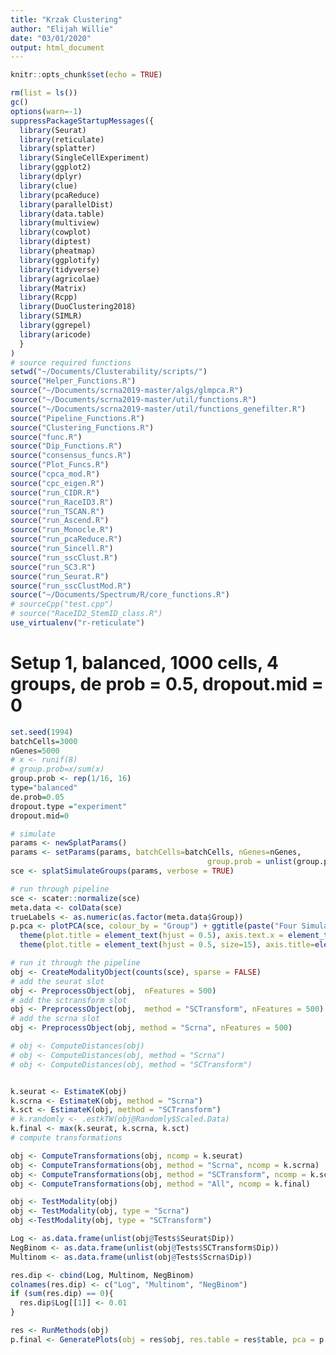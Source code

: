 ```yaml
---
title: "Krzak Clustering"
author: "Elijah Willie"
date: "03/01/2020"
output: html_document
---
```


```r
knitr::opts_chunk$set(echo = TRUE)
```


```r
rm(list = ls())
gc()
options(warn=-1)
suppressPackageStartupMessages({
  library(Seurat)
  library(reticulate)
  library(splatter)
  library(SingleCellExperiment)
  library(ggplot2)
  library(dplyr)
  library(clue)
  library(pcaReduce)
  library(parallelDist)
  library(data.table)
  library(multiview)
  library(cowplot)
  library(diptest)
  library(pheatmap)
  library(ggplotify)
  library(tidyverse)
  library(agricolae)
  library(Matrix)
  library(Rcpp)
  library(DuoClustering2018)
  library(SIMLR)
  library(ggrepel)
  library(aricode)
  }
)
# source required functions
setwd("~/Documents/Clusterability/scripts/")
source("Helper_Functions.R")
source("~/Documents/scrna2019-master/algs/glmpca.R")
source("~/Documents/scrna2019-master/util/functions.R")
source("~/Documents/scrna2019-master/util/functions_genefilter.R")
source("Pipeline_Functions.R")
source("Clustering_Functions.R")
source("func.R")
source("Dip_Functions.R")
source("consensus_funcs.R")
source("Plot_Funcs.R")
source("cpca_mod.R")
source("cpc_eigen.R")
source("run_CIDR.R")
source("run_RaceID3.R")
source("run_TSCAN.R")
source("run_Ascend.R")
source("run_Monocle.R")
source("run_pcaReduce.R")
source("run_Sincell.R")
source("run_sscClust.R")
source("run_SC3.R")
source("run_Seurat.R")
source("run_sscClustMod.R")
source("~/Documents/Spectrum/R/core_functions.R")
# sourceCpp("test.cpp")
# source("RaceID2_StemID_class.R")
use_virtualenv("r-reticulate")
```


# Setup 1, balanced, 1000 cells, 4 groups, de prob = 0.5, dropout.mid = 0
```r
set.seed(1994)
batchCells=3000
nGenes=5000
# x <- runif(8)
# group.prob=x/sum(x)
group.prob <- rep(1/16, 16)
type="balanced"
de.prob=0.05
dropout.type ="experiment"
dropout.mid=0

# simulate 
params <- newSplatParams()
params <- setParams(params, batchCells=batchCells, nGenes=nGenes, 
                                            group.prob = unlist(group.prob), de.prob=de.prob, dropout.type=dropout.type, seed=1994)
sce <- splatSimulateGroups(params, verbose = TRUE)

# run through pipeline    
sce <- scater::normalize(sce)
meta.data <- colData(sce)
trueLabels <- as.numeric(as.factor(meta.data$Group))
p.pca <- plotPCA(sce, colour_by = "Group") + ggtitle(paste("Four Simulated Clusters")) + 
  theme(plot.title = element_text(hjust = 0.5), axis.text.x = element_text(angle = 90)) +  theme_grey() + 
  theme(plot.title = element_text(hjust = 0.5, size=15), axis.title=element_text(size=14))

# run it through the pipeline
obj <- CreateModalityObject(counts(sce), sparse = FALSE)
# add the seurat slot
obj <- PreprocessObject(obj,  nFeatures = 500)
# add the sctransform slot
obj <- PreprocessObject(obj,  method = "SCTransform", nFeatures = 500)
# add the scrna slot
obj <- PreprocessObject(obj, method = "Scrna", nFeatures = 500)

# obj <- ComputeDistances(obj)
# obj <- ComputeDistances(obj, method = "Scrna")
# obj <- ComputeDistances(obj, method = "SCTransform")


k.seurat <- EstimateK(obj)
k.scrna <- EstimateK(obj, method = "Scrna")
k.sct <- EstimateK(obj, method = "SCTransform")
# k.randomly <- .estkTW(obj@Randomly$Scaled.Data)
k.final <- max(k.seurat, k.scrna, k.sct)
# compute transformations

obj <- ComputeTransformations(obj, ncomp = k.seurat)
obj <- ComputeTransformations(obj, method = "Scrna", ncomp = k.scrna)
obj <- ComputeTransformations(obj, method = "SCTransform", ncomp = k.sct)
obj <- ComputeTransformations(obj, method = "All", ncomp = k.final)

obj <- TestModality(obj)
obj <- TestModality(obj, type = "Scrna")
obj <-TestModality(obj, type = "SCTransform")

Log <- as.data.frame(unlist(obj@Tests$Seurat$Dip))
NegBinom <- as.data.frame(unlist(obj@Tests$SCTransform$Dip))
Multinom <- as.data.frame(unlist(obj@Tests$Scrna$Dip))

res.dip <- cbind(Log, Multinom, NegBinom)
colnames(res.dip) <- c("Log", "Multinom", "NegBinom")
if (sum(res.dip) == 0){
  res.dip$Log[[1]] <- 0.01
}

res <- RunMethods(obj)
p.final <- GeneratePlots(obj = res$obj, res.table = res$table, pca = p.pca, k = length(unique(trueLabels)), name = "3K, DE prob = 0.05, 16 Groups", res.dip = res.dip)
```

